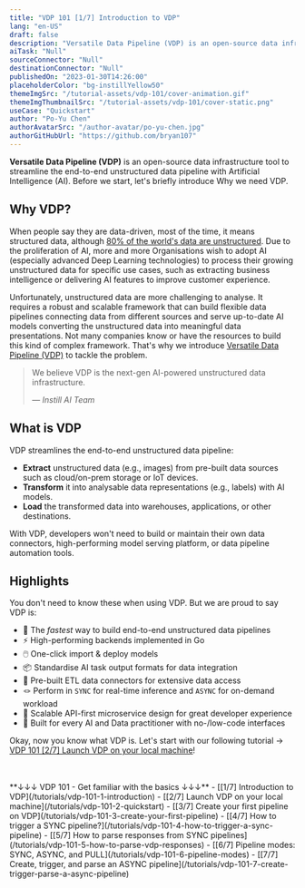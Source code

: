 ```yaml
---
title: "VDP 101 [1/7] Introduction to VDP"
lang: "en-US"
draft: false
description: "Versatile Data Pipeline (VDP) is an open-source data infrastructure tool to streamline the end-to-end unstructured data pipeline with Artificial Intelligence (AI)."
aiTask: "Null"
sourceConnector: "Null"
destinationConnector: "Null"
publishedOn: "2023-01-30T14:26:00"
placeholderColor: "bg-instillYellow50"
themeImgSrc: "/tutorial-assets/vdp-101/cover-animation.gif"
themeImgThumbnailSrc: "/tutorial-assets/vdp-101/cover-static.png"
useCase: "Quickstart"
author: "Po-Yu Chen"
authorAvatarSrc: "/author-avatar/po-yu-chen.jpg"
authorGitHubUrl: "https://github.com/bryan107"
---
```


**Versatile Data Pipeline (VDP)** is an open-source data infrastructure tool to streamline the end-to-end unstructured data pipeline with Artificial Intelligence (AI).
Before we start, let's briefly introduce Why we need VDP.

## Why VDP?

When people say they are data-driven, most of the time, it means structured data, although [80% of the world's data are unstructured](https://www.analyticsinsight.net/the-future-of-data-revolution-will-be-unstructured-data/).
Due to the proliferation of AI, more and more Organisations wish to adopt AI (especially advanced Deep Learning technologies) to process their growing unstructured data for specific use cases, such as extracting business intelligence or delivering AI features to improve customer experience.

Unfortunately, unstructured data are more challenging to analyse. It requires a robust and scalable framework that can build flexible data pipelines connecting data from different sources and serve up-to-date AI models converting the unstructured data into meaningful data presentations.
Not many companies know or have the resources to build this kind of complex framework. That's why we introduce [Versatile Data Pipeline (VDP)](http://go.instill.tech/4em2l4) to tackle the problem.

> We believe VDP is the next-gen AI-powered unstructured data infrastructure.
>
> — <cite> Instill AI Team</cite>

<CtaButton
  text="🎉 Check out VDP on GitHub "
  link="http://go.instill.tech/4em2l4"
/>

## What is VDP

VDP streamlines the end-to-end unstructured data pipeline:

- **Extract** unstructured data (e.g., images) from pre-built data sources such as cloud/on-prem storage or IoT devices.
- **Transform** it into analysable data representations (e.g., labels) with AI models.
- **Load** the transformed data into warehouses, applications, or other destinations.

With VDP, developers won't need to build or maintain their own data connectors, high-performing model serving platform, or data pipeline automation tools.

<ZoomableImg
  src="/tutorial-assets/vdp-101/1-introduction/overview.png"
  alt="VDP is a open-source tool to seamlessly integrate AI for unstructured data into the modern data stack."
/>

## Highlights

You don't need to know these when using VDP. But we are proud to say VDP is:

- 🚀 The _fastest_ way to build end-to-end unstructured data pipelines
- ⚡️ High-performing backends implemented in Go
- 🖱️ One-click import & deploy models
- 📦 Standardise AI task output formats for data integration
- 🔌 Pre-built ETL data connectors for extensive data access
- 🪢 Perform in `SYNC` for real-time inference and `ASYNC` for on-demand workload
- 🧁 Scalable API-first microservice design for great developer experience
- 🤠 Built for every AI and Data practitioner with no-/low-code interfaces

Okay, now you know what VDP is. Let's start with our following tutorial → [VDP 101 [2/7] Launch VDP on your local machine](/tutorials/vdp-101-2-quickstart)!

<br />
<br />
**↓↓↓ VDP 101 - Get familiar with the basics ↓↓↓** 
- [[1/7] Introduction to VDP](/tutorials/vdp-101-1-introduction) 
- [[2/7] Launch VDP on your local machine](/tutorials/vdp-101-2-quickstart) 
- [[3/7] Create your first pipeline on VDP](/tutorials/vdp-101-3-create-your-first-pipeline) 
- [[4/7] How to trigger a SYNC pipeline?](/tutorials/vdp-101-4-how-to-trigger-a-sync-pipeline) 
- [[5/7] How to parse responses from SYNC pipelines](/tutorials/vdp-101-5-how-to-parse-vdp-responses) 
- [[6/7] Pipeline modes: SYNC, ASYNC, and PULL](/tutorials/vdp-101-6-pipeline-modes) 
- [[7/7] Create, trigger, and parse an ASYNC pipeline](/tutorials/vdp-101-7-create-trigger-parse-a-async-pipeline)
